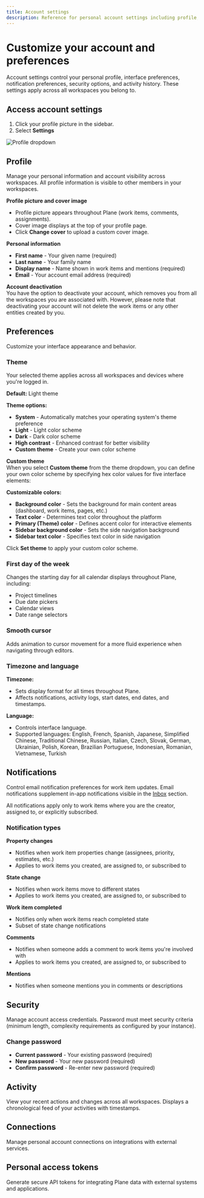 ```yaml
---
title: Account settings
description: Reference for personal account settings including profile, preferences, notifications, security, and activity.
---
```


# Customize your account and preferences

Account settings control your personal profile, interface preferences, notification preferences, security options, and activity history. These settings apply across all workspaces you belong to.

## Access account settings
1. Click your profile picture in the sidebar.
2. Select **Settings**

![Profile dropdown](https://media.docs.plane.so/account/account-profile-dropdown.webp#center)

## Profile

Manage your personal information and account visibility across workspaces. All profile information is visible to other members in your workspaces.

**Profile picture and cover image**
- Profile picture appears throughout Plane (work items, comments, assignments).
- Cover image displays at the top of your profile page.
- Click **Change cover** to upload a custom cover image.

**Personal information**
- **First name** - Your given name (required)
- **Last name** - Your family name
- **Display name** - Name shown in work items and mentions (required)
- **Email** - Your account email address (required)

**Account deactivation**  
You have the option to deactivate your account, which removes you from all the workspaces you are associated with. However, please note that deactivating your account will not delete the work items or any other entities created by you.


## Preferences

Customize your interface appearance and behavior.

### Theme

Your selected theme applies across all workspaces and devices where you're logged in.

**Default:** Light theme

**Theme options:**
- **System** - Automatically matches your operating system's theme preference
- **Light** - Light color scheme
- **Dark** - Dark color scheme
- **High contrast** - Enhanced contrast for better visibility
- **Custom theme** - Create your own color scheme

**Custom theme**  
When you select **Custom theme** from the theme dropdown, you can define your own color scheme by specifying hex color values for five interface elements:

**Customizable colors:**
- **Background color** - Sets the background for main content areas (dashboard, work items, pages, etc.)
- **Text color** - Determines text color throughout the platform
- **Primary (Theme) color** - Defines accent color for interactive elements
- **Sidebar background color** - Sets the side navigation background
- **Sidebar text color** - Specifies text color in side navigation

Click **Set theme** to apply your custom color scheme.

### First day of the week

Changes the starting day for all calendar displays throughout Plane, including:
- Project timelines
- Due date pickers
- Calendar views
- Date range selectors

### Smooth cursor
Adds animation to cursor movement for a more fluid experience when navigating through editors.

### Timezone and language
**Timezone:**
- Sets display format for all times throughout Plane.
- Affects notifications, activity logs, start dates, end dates, and timestamps.

**Language:**
- Controls interface language.
- Supported languages: English, French, Spanish, Japanese, Simplified Chinese, Traditional Chinese, Russian, Italian, Czech, Slovak, German, Ukrainian, Polish, Korean, Brazilian Portuguese, Indonesian, Romanian, Vietnamese, Turkish


## Notifications

Control email notification preferences for work item updates. Email notifications supplement in-app notifications visible in the [Inbox](/core-concepts/inbox) section.

All notifications apply only to work items where you are the creator, assigned to, or explicitly subscribed.

### Notification types

**Property changes**
- Notifies when work item properties change (assignees, priority, estimates, etc.)
- Applies to work items you created, are assigned to, or subscribed to

**State change**
- Notifies when work items move to different states
- Applies to work items you created, are assigned to, or subscribed to

**Work item completed**
- Notifies only when work items reach completed state
- Subset of state change notifications

**Comments**
- Notifies when someone adds a comment to work items you're involved with
- Applies to work items you created, are assigned to, or subscribed to

**Mentions**
- Notifies when someone mentions you in comments or descriptions


## Security

Manage account access credentials. Password must meet security criteria (minimum length, complexity requirements as configured by your instance).

### Change password

- **Current password** - Your existing password (required)
- **New password** - Your new password (required)
- **Confirm password** - Re-enter new password (required)

## Activity

View your recent actions and changes across all workspaces. Displays a chronological feed of your activities with timestamps.


## Connections

Manage personal account connections on integrations with external services.


## Personal access tokens

Generate secure API tokens for integrating Plane data with external systems and applications.


